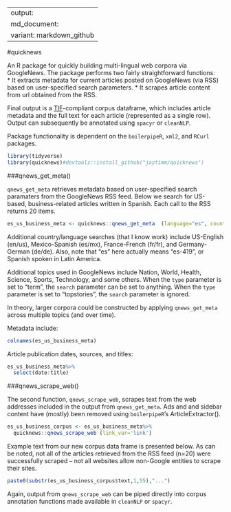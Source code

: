 
---
output:
  md_document:
    variant: markdown_github
---

#quicknews 

An R package for quickly building multi-lingual web corpora via GoogleNews. The package performs two fairly straightforward functions:  
* It extracts metadata for current articles posted on GoogleNews (via RSS) based on user-specified search parameters.
* It scrapes article content from url obtained from the RSS.

Final output is a [TIF](https://github.com/ropensci/tif#text-interchange-formats)-compliant corpus dataframe, which includes article metadata and the full text for each article (represented as a single row).  Output can subsequently be annotated using `spacyr` or `cleanNLP`.

Package functionality is dependent on the `boilerpipeR`, `xml2`, and `RCurl` packages. 

```r
library(tidyverse)
library(quicknews)#devtools::install_github("jaytimm/quicknews")
```


###qnews_get_meta()

`qnews_get_meta` retrieves metadata based on user-specified search paramaters from the GoogleNews RSS feed.  Below we search for US-based, business-related articles written in Spanish. Each call to the RSS returns 20 items.

```r
es_us_business_meta <- quicknews::qnews_get_meta  (language="es", country="us", type="topic", search='business')
```

Additional country/language searches (that I know work) include US-English (en/us), Mexico-Spanish (es/mx), France-French (fr/fr), and Germany-German (de/de). Also, note that "es" here actually means "es-419", or Spanish spoken in Latin America.    

Additional topics used in GoogleNews include Nation, World, Health, Science, Sports, Technology, and some others.  When the `type` parameter is set to "term", the `search` parameter can be set to anything.  When the `type` parameter is set to "topstories", the `search` parameter is ignored.

In theory, larger corpora could be constructed by applying `qnews_get_meta` across multiple topics (and over time).


Metadata include:
```r
colnames(es_us_business_meta)
```

Article publication dates, sources, and titles: 

```r
es_us_business_meta%>%
  select(date:title)
```



###qnews_scrape_web()

The second function, `qnews_scrape_web`, scrapes text from the web addresses included in the output from `qnews_get_meta`.  Ads and and sidebar content have (mostly) been removed using `boilerpipeR`'s ArticleExtractor().

```r
es_us_business_corpus <- es_us_business_meta%>% 
  quicknews::qnews_scrape_web (link_var='link')
```

Example text from our new corpus data frame is presented below. As can be noted, not all of the articles retrieved from the RSS feed (n=20) were successfully scraped -- not all websites allow non-Google entities to scrape their sites.  

```r
paste0(substr(es_us_business_corpus$text,1,55),"...")
```


Again, output from `qnews_scrape_web` can be piped directly into corpus annotation functions made available in `cleanNLP` or `spacyr`.  

